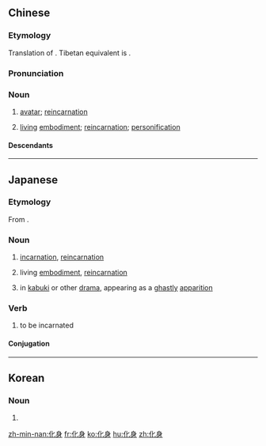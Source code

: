 ==Chinese==
{{zh-forms}}
{{wikipedia|lang=zh}}

===Etymology===
Translation of {{der|zh|sa|निर्माणकाय||body of transformations}}. Tibetan equivalent is {{m|bo|སྤྲུལ་སྐུ}}.

===Pronunciation===
{{zh-pron
|m=huàshēn
|c=faa3 san1
|h=pfs=fa-sṳ̂n
|mn=hòa-sin
|mc=y
|cat=n
}}

===Noun===
{{zh-noun}}

# {{lb|zh|Buddhism}} [[avatar]]; [[reincarnation]]
# {{lb|zh|figuratively}} [[living]] [[embodiment]]; [[reincarnation]]; [[personification]]
#: {{zh-x|他 是 一 個 現實 生活 中 勇氣 的 化身。|He's the '''living embodiment''' of bravery.}}

====Descendants====
{{CJKV||けしん|화신|hóa thân}}

----

==Japanese==
{{ja-kanjitab|け|しん|yomi=on}}

===Etymology===
From {{etyl|zhx|ja|sort=けしん}} {{m|cmn|化身}}.

===Noun===
{{ja-noun|けしん}}

# {{lb|ja|Buddhism|sort=けしん}} [[incarnation]], [[reincarnation]]
# {{lb|ja|figuratively}} living [[embodiment]], [[reincarnation]]
# {{lb|ja|drama}} in [[kabuki]] or other [[drama]], appearing as a [[ghastly]] [[apparition]]

===Verb===
{{ja-verb-suru|けしん}}

# to be incarnated

====Conjugation====
{{ja-suru|けしん}}

----

==Korean==
{{ko-hanjatab|化|身}}

===Noun===
{{ko-noun|rv=hwasin|hangeul=화신}}

# {{hanja form of|화신|avatar, incarnation, reincarnation}}

[[zh-min-nan:化身]]
[[fr:化身]]
[[ko:化身]]
[[hu:化身]]
[[zh:化身]]